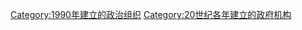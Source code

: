{{Cat topic in year|topic=建立政府機構|year=1990}}

[[Category:1990年建立的政治组织|Category:1990年建立的政治组织]]
[[Category:20世纪各年建立的政府机构|Category:20世纪各年建立的政府机构]]
